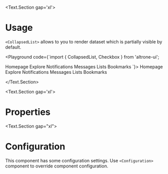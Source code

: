 
<BluePrint title="Collapsed List" description="This component is used to render a list with limited number or visible items" />

<Text.Section gap='xl'>
  # Usage

  `<CollapsedList>` allows to you to render dataset which is partially visible by default.

  <Playground code={`import { CollapsedList, Checkbox } from 'altrone-ui';

<CollapsedList limit={4}>
  <Checkbox checked={value1} onChange={setValue1}>
    Homepage
  </Checkbox>
  <Checkbox checked={value2} onChange={setValue2}>
    Explore
  </Checkbox>
  <Checkbox checked={value3} onChange={setValue3}>
    Notifications
  </Checkbox>
  <Checkbox checked={value4} onChange={setValue4}>
    Messages
  </Checkbox>
  <Checkbox checked={value5} onChange={setValue5}>
    Lists
  </Checkbox>
  <Checkbox checked={value6} onChange={setValue6}>
    Bookmarks
  </Checkbox>
</CollapsedList>
`}>
    <CollapsedList limit={4}>
      <Checkbox>
        Homepage
      </Checkbox>
      <Checkbox>
        Explore
      </Checkbox>
      <Checkbox>
        Notifications
      </Checkbox>
      <Checkbox>
        Messages
      </Checkbox>
      <Checkbox>
        Lists
      </Checkbox>
      <Checkbox>
        Bookmarks
      </Checkbox>
    </CollapsedList>
  </Playground>

</Text.Section>

<Text.Section gap='xl'>
  # Properties
  <PropertiesTable title="Properties" data={CollapsedListProps} />
</Text.Section>

<Text.Section gap="xl">
# Configuration

This component has some configuration settings. Use `<Configuration>` component to override component configuration.

<ConfigTable filter="collapsedList." />
</Text.Section>